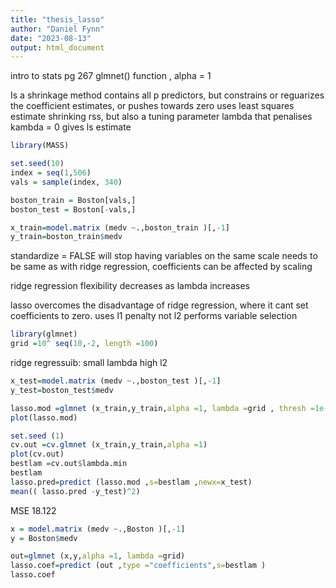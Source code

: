 ---
title: "thesis_lasso"
author: "Daniel Fynn"
date: "2023-08-13"
output: html_document
---

intro to stats pg 267
glmnet() function , alpha = 1

Is a shrinkage method
contains all p predictors, but constrains or reguarizes the coefficient estimates, or pushes towards zero
uses least squares estimate shrinking rss, but also a tuning parameter lambda that penalises 
kambda = 0 gives ls estimate 

```{r}

library(MASS)

set.seed(10)
index = seq(1,506)
vals = sample(index, 340)

boston_train = Boston[vals,]
boston_test = Boston[-vals,]

x_train=model.matrix (medv ~.,boston_train )[,-1]
y_train=boston_train$medv
```

standardize = FALSE will stop having variables on the same scale 
needs to be same as with ridge regression, coefficients can be affected by scaling

ridge regression flexibility decreases as lambda increases

lasso overcomes the disadvantage of ridge regression, where it cant set coefficients to zero. 
uses l1 penalty not l2
performs variable selection

###################################
```{r}
library(glmnet)
grid =10^ seq(10,-2, length =100)

```
###########################################


ridge regressuib: small lambda high l2



```{r}

x_test=model.matrix (medv ~.,boston_test )[,-1]
y_test=boston_test$medv
```





```{r}
lasso.mod =glmnet (x_train,y_train,alpha =1, lambda =grid , thresh =1e-12)
plot(lasso.mod)
```




```{r}
set.seed (1)
cv.out =cv.glmnet (x_train,y_train,alpha =1)
plot(cv.out)
bestlam =cv.out$lambda.min
bestlam
lasso.pred=predict (lasso.mod ,s=bestlam ,newx=x_test)
mean(( lasso.pred -y_test)^2)

```

MSE 18.122
```{r}

x = model.matrix (medv ~.,Boston )[,-1]
y = Boston$medv
```





```{r}
out=glmnet (x,y,alpha =1, lambda =grid)
lasso.coef=predict (out ,type ="coefficients",s=bestlam )
lasso.coef
```





